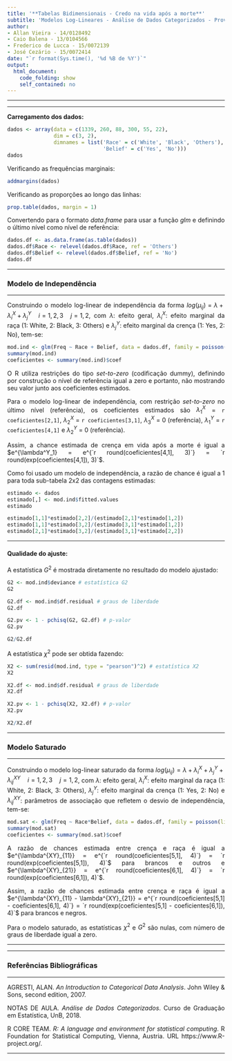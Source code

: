 ```yaml
---
title: '**Tabelas Bidimensionais - Credo na vida após a morte**'
subtitle: 'Modelos Log-Lineares - Análise de Dados Categorizados - Prova 3'
author:
- Allan Vieira - 14/0128492
- Caio Balena - 13/0104566
- Frederico de Lucca - 15/0072139
- José Cezário - 15/0072414
date: "`r format(Sys.time(), '%d %B de %Y')`"
output:
  html_document:
    code_folding: show
    self_contained: no
---
```


<style>
body{
  text-align: justify
}
</style>


<!-- para acrescentar logo da unb no cabeçalho -->
<script>
   $(document).ready(function() {
     $head = $('#header');
     $head.prepend('<img src=\"unb3.png\" style=\"float: right;width: 150px;\"/>')
   });
</script>

---

---



**Carregamento dos dados:**

```r
dados <- array(data = c(1339, 260, 88, 300, 55, 22),
               dim = c(3, 2),
               dimnames = list('Race' = c('White', 'Black', 'Others'),
                               'Belief' = c('Yes', 'No')))
dados
```

Verificando as frequências marginais:
```r
addmargins(dados)
```

Verificando as proporções ao longo das linhas:
```r
prop.table(dados, margin = 1)
```

Convertendo para o formato *data.frame* para usar a função *glm* e definindo o último nível como nível de referência:
```r
dados.df <- as.data.frame(as.table(dados))
dados.df$Race <- relevel(dados.df$Race, ref = 'Others')
dados.df$Belief <- relevel(dados.df$Belief, ref = 'No')
dados.df
```

---

### Modelo de Independência

---

Construindo o modelo log-linear de independência da forma $log(\mu_{ij}) = \lambda + \lambda_i^X + \lambda_j^Y \quad i = 1,2,3 \quad j = 1,2$, com $\lambda$: efeito geral, $\lambda_i^X$: efeito marginal da raça (1: White, 2: Black, 3: Others) e $\lambda_j^Y$: efeito marginal da crença (1: Yes, 2: No), tem-se:


```r
mod.ind <- glm(Freq ~ Race + Belief, data = dados.df, family = poisson(link = 'log'))
summary(mod.ind)
coeficientes <- summary(mod.ind)$coef
```

O R utiliza restrições do tipo *set-to-zero* (codificação dummy), definindo por construção o nível de referência igual a zero e portanto, não mostrando seu valor junto aos coeficientes estimados.

Para o modelo log-linear de independência, com restrição *set-to-zero* no último nível (referência), os coeficientes estimados são $\lambda^X_1$ = `r coeficientes[2,1]`, $\lambda^X_2$ = `r coeficientes[3,1]`, $\lambda^X_3$ = 0 (referência), $\lambda^Y_1$ = `r coeficientes[4,1]` e $\lambda^Y_2$ = 0 (referência).

Assim, a chance estimada de crença em vida após a morte é igual a $e^{\lambda^Y_1} = e^{`r round(coeficientes[4,1], 3)`} = `r round(exp(coeficientes[4,1]), 3)`$.

Como foi usado um modelo de independência, a razão de chance é igual a 1 para toda sub-tabela 2x2 das contagens estimadas:
```r
estimado <- dados
estimado[,] <- mod.ind$fitted.values
estimado

estimado[1,1]*estimado[2,2]/(estimado[2,1]*estimado[1,2])
estimado[1,1]*estimado[3,2]/(estimado[3,1]*estimado[1,2])
estimado[2,1]*estimado[3,2]/(estimado[3,1]*estimado[2,2])
```

---

#### **Qualidade do ajuste:**

A estatística $G^2$ é mostrada diretamente no resultado do modelo ajustado:
```r
G2 <- mod.ind$deviance # estatística G2
G2

G2.df <- mod.ind$df.residual # graus de liberdade
G2.df

G2.pv <- 1 - pchisq(G2, G2.df) # p-valor
G2.pv

G2/G2.df
```

A estatística $\chi^2$ pode ser obtida fazendo:
```r
X2 <- sum(resid(mod.ind, type = "pearson")^2) # estatística X2
X2

X2.df <- mod.ind$df.residual # graus de liberdade
X2.df

X2.pv <- 1 - pchisq(X2, X2.df) # p-valor
X2.pv

X2/X2.df
```

---

### **Modelo Saturado**

---

Construindo o modelo log-linear saturado da forma $log(\mu_{ij}) = \lambda + \lambda_i^X + \lambda_j^Y + \lambda_{ij}^{XY} \quad i = 1,2,3 \quad j = 1,2$, com $\lambda$: efeito geral, $\lambda_i^X$: efeito marginal da raça (1: White, 2: Black, 3: Others), $\lambda_j^Y$: efeito marginal da crença (1: Yes, 2: No) e $\lambda_{ij}^{XY}$: parâmetros de associação que refletem o desvio de independência, tem-se:


```r
mod.sat <- glm(Freq ~ Race*Belief, data = dados.df, family = poisson(link = 'log'))
summary(mod.sat)
coeficientes <- summary(mod.sat)$coef
```

A razão de chances estimada entre crença e raça é igual a $e^{\lambda^{XY}_{11}} = e^{`r round(coeficientes[5,1], 4)`} = `r round(exp(coeficientes[5,1]), 4)`$ para brancos e outros e $e^{\lambda^{XY}_{21}} = e^{`r round(coeficientes[6,1], 4)`} = `r round(exp(coeficientes[6,1]), 4)`$.

Assim, a razão de chances estimada entre crença e raça é igual a $e^{\lambda^{XY}_{11} - \lambda^{XY}_{21}} = e^{`r round(coeficientes[5,1] - coeficientes[6,1], 4)`} = `r round(exp(coeficientes[5,1] - coeficientes[6,1]), 4)`$ para brancos e negros.

Para o modelo saturado, as estatísticas $\chi^2$ e $G^2$ são nulas, com número de graus de liberdade igual a zero.

---

---

### **Referências Bibliográficas**

---

AGRESTI, ALAN. *An Introduction to Categorical Data Analysis*. John Wiley & Sons, second edition, 2007.

NOTAS DE AULA. *Análise de Dados Categorizados*. Curso de Graduação em Estatística, UnB, 2018.

R CORE TEAM. *R: A language and environment for statistical computing*. R Foundation for Statistical Computing, Vienna, Austria. URL https://www.R-project.org/.

---

